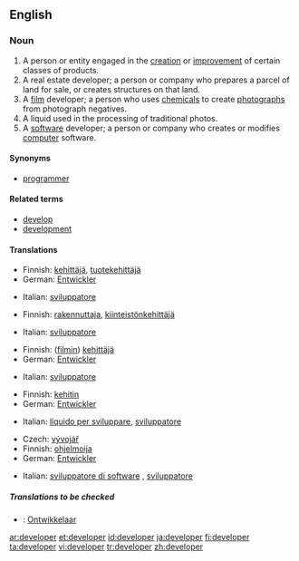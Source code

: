 ==English==

===Noun===
{{en-noun}}

# A person or entity engaged in the [[creation]] or [[improvement]] of certain classes of products.
# A real estate developer; a person or company who prepares a parcel of land for sale, or creates structures on that land.
# A [[film]] developer; a person who uses [[chemical]]s to create [[photograph]]s from photograph negatives.
# A liquid used in the processing of traditional photos.
# A [[software]] developer; a person or company who creates or modifies [[computer]] software.

====Synonyms====
*{{italbrac-colon|person or company who writes computer software}} [[programmer]]

====Related terms====
*[[develop]]
*[[development]]

====Translations====
{{trans-top|someone engaged product creation and improvement}}
*Finnish: [[kehittäjä]], [[tuotekehittäjä]]
*German: [[Entwickler]] {{m}}
{{trans-mid}}
*Italian: [[sviluppatore]] {{m}}
{{trans-bottom}}

{{trans-top|real estate developer}}
*Finnish: [[rakennuttaja]], [[kiinteistönkehittäjä]]
{{trans-mid}}
*Italian: [[sviluppatore]] {{m}}
{{trans-bottom}}

{{trans-top|film developer}}
*Finnish: ([[filmi|filmin]]) [[kehittäjä]]
*German: [[Entwickler]] {{m}}
{{trans-mid}}
*Italian: [[sviluppatore]] {{m}}
{{trans-bottom}}

{{trans-top|liquid used in film processing}}
*Finnish: [[kehitin]]
*German: [[Entwickler]] {{m}}
{{trans-mid}}
*Italian: [[liquido per sviluppare]], {{m}}[[sviluppatore]] {{m}}
{{trans-bottom}}

{{trans-top|software programmer}}
*Czech: [[vývojář]] {{m}}
*Finnish: [[ohjelmoija]]
*German: [[Entwickler]] {{m}}
{{trans-mid}}
*Italian: [[sviluppatore di software]] {{m}}, [[sviluppatore]] {{m}}
{{trans-bottom}}

=====Translations to be checked=====
{{checktrans-top}}
*{{ttbc|Dutch}}: [[Ontwikkelaar]]
{{trans-bottom}}

[[ar:developer]]
[[et:developer]]
[[id:developer]]
[[ja:developer]]
[[fi:developer]]
[[ta:developer]]
[[vi:developer]]
[[tr:developer]]
[[zh:developer]]